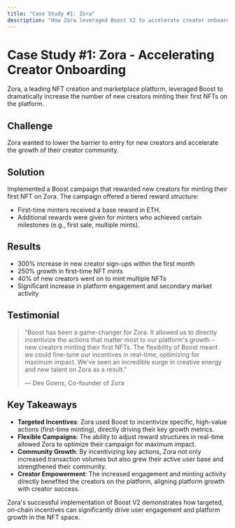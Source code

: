 ```yaml
---
title: "Case Study #1: Zora"
description: "How Zora leveraged Boost V2 to accelerate creator onboarding"
---
```


# Case Study #1: Zora - Accelerating Creator Onboarding

Zora, a leading NFT creation and marketplace platform, leveraged Boost to dramatically increase the number of new creators minting their first NFTs on the platform.

## Challenge

Zora wanted to lower the barrier to entry for new creators and accelerate the growth of their creator community.

## Solution

Implemented a Boost campaign that rewarded new creators for minting their first NFT on Zora. The campaign offered a tiered reward structure:

- First-time minters received a base reward in ETH.
- Additional rewards were given for minters who achieved certain milestones (e.g., first sale, multiple mints).

## Results

- 300% increase in new creator sign-ups within the first month
- 250% growth in first-time NFT mints
- 40% of new creators went on to mint multiple NFTs
- Significant increase in platform engagement and secondary market activity

## Testimonial

> "Boost has been a game-changer for Zora. It allowed us to directly incentivize the actions that matter most to our platform's growth – new creators minting their first NFTs. The flexibility of Boost meant we could fine-tune our incentives in real-time, optimizing for maximum impact. We've seen an incredible surge in creative energy and new talent on Zora as a result."
> 
> — Dee Goens, Co-founder of Zora

## Key Takeaways

- **Targeted Incentives**: Zora used Boost to incentivize specific, high-value actions (first-time minting), directly driving their key growth metrics.
- **Flexible Campaigns**: The ability to adjust reward structures in real-time allowed Zora to optimize their campaign for maximum impact.
- **Community Growth**: By incentivizing key actions, Zora not only increased transaction volumes but also grew their active user base and strengthened their community.
- **Creator Empowerment**: The increased engagement and minting activity directly benefited the creators on the platform, aligning platform growth with creator success.

Zora's successful implementation of Boost V2 demonstrates how targeted, on-chain incentives can significantly drive user engagement and platform growth in the NFT space.